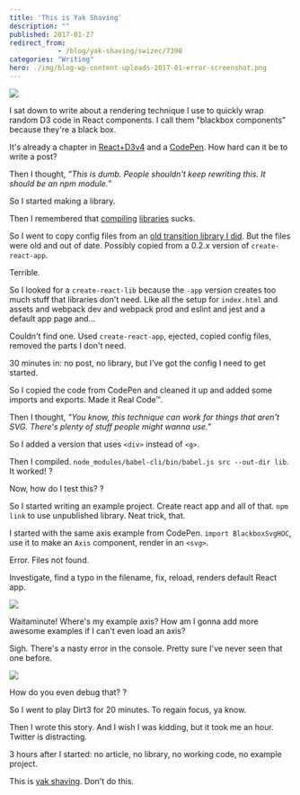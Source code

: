 ```yaml
---
title: 'This is Yak Shaving'
description: ""
published: 2017-01-27
redirect_from: 
            - /blog/yak-shaving/swizec/7398
categories: "Writing"
hero: ./img/blog-wp-content-uploads-2017-01-error-screenshot.png
---
```

![](./img/t0XHtgJ.gif)

I sat down to write about a rendering technique I use to quickly wrap random D3 code in React components. I call them &quot;blackbox components&quot; because they&#x27;re a black box.

It&#x27;s already a chapter in [React+D3v4](https://gumroad.com/l/mTWg) and a [CodePen](https://codepen.io/swizec/pen/woNjVw). How hard can it be to write a post?

Then I thought, _”This is dumb. People shouldn&#x27;t keep rewriting this. It should be an npm module.”_

So I started making a library.

Then I remembered that [compiling](https://swizec.com/blog/livecoding-19-its-hard-to-package-a-library/swizec/6927) [libraries](https://swizec.com/blog/livecoding-21-use-babel-for-libraries-not-webpack/swizec/6982) sucks.

So I went to copy config files from an [old transition library I did](https://github.com/Swizec/react-transitionable-component). But the files were old and out of date. Possibly copied from a 0.2.x version of `create-react-app`.

Terrible.

So I looked for a `create-react-lib` because the `-app` version creates too much stuff that libraries don&#x27;t need. Like all the setup for `index.html` and assets and webpack dev and webpack prod and eslint and jest and a default app page and…

Couldn&#x27;t find one. Used `create-react-app`, ejected, copied config files, removed the parts I don&#x27;t need.

30 minutes in: no post, no library, but I’ve got the config I need to get started.

So I copied the code from CodePen and cleaned it up and added some imports and exports. Made it Real Code™.

Then I thought, _&quot;You know, this technique can work for things that aren&#x27;t SVG. There&#x27;s plenty of stuff people might wanna use.&quot;_

So I added a version that uses `<div>` instead of `<g>`.

Then I compiled. `node_modules/babel-cli/bin/babel.js src --out-dir lib`. It worked! ?

Now, how do I test this? ?

So I started writing an example project. Create react app and all of that. `npm link` to use unpublished library. Neat trick, that.

I started with the same axis example from CodePen. `import BlackboxSvgHOC`, use it to make an `Axis` component, render in an `<svg>`.

Error. Files not found.

Investigate, find a typo in the filename, fix, reload, renders default React app.

![](./img/blog-wp-content-uploads-2017-01-default-app.gif)

Waitaminute! Where&#x27;s my example axis? How am I gonna add more awesome examples if I can&#x27;t even load an axis?

Sigh. There&#x27;s a nasty error in the console. Pretty sure I&#x27;ve never seen that one before.

![](./img/blog-wp-content-uploads-2017-01-error-screenshot.png)

How do you even debug that? ?

So I went to play Dirt3 for 20 minutes. To regain focus, ya know.

Then I wrote this story. And I wish I was kidding, but it took me an hour. Twitter is distracting.

3 hours after I started: no article, no library, no working code, no example project.

This is [yak shaving](https://en.wiktionary.org/wiki/yak_shaving). Don&#x27;t do this.
